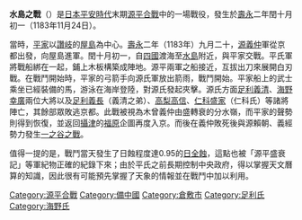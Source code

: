 {{Infobox military conflict
|conflict= 水島之戰
|partof= [[源平合戰|源平合戰]]
|image=
|caption=
|date=壽永2年[[閏十月初一|閏十月初一]]（[[1183年|1183年]][[11月17日|11月17日]]）
|place=[[備中國|備中國]]水島 （[[倉敷市|倉敷市]]）
|result=平氏軍勝利
|combatant1=[[源氏|源氏]]
|combatant2=[[平氏|平氏]]
|commander1=[[足利義清|足利義清]]{{KIA}}<br>[[海野幸廣|海野幸廣]]{{KIA}}
|commander2=[[平重衡|平重衡]]<br>[[平通盛|平通盛]]
|strength1=7,000騎<br />船數：500餘艘
|strength2=船數：1,000餘艘
|casualties1=
|casualties2=
|}}
{{Campaignbox Genpei}}
'''水島之戰'''（{{lang|ja|水島の戦い}}）是[[日本|日本]][[平安時代|平安時代]]末期[[源平合戰|源平合戰]]中的一場戰役，發生於[[壽永|壽永]]二年閏十月初一（1183年11月24日）。

當時，[[平家|平家]]以[[讚岐國|讚岐]]的[[屋島|屋島]]為中心。[[壽永|壽永]]二年（1183年）九月二十，[[源義仲|源義仲]]軍從京都出發，向屋島進軍。閏十月初一，自[[四國|四國]]渡海至[[水島|水島]]附近，與平家交戰。平氏軍將戰船綁在一起，鋪上木板構築成陣地。源平兩軍之船接近，互拔出刀來展開白刃戰。在戰鬥開始時，平家的弓箭手向源氏軍放出箭雨，戰鬥開始。平家船上的武士乘坐已經裝備的馬，游泳在海岸登陸，對源氏發起夾擊。源氏方面[[足利義清|足利義清]]、[[海野幸廣|海野幸廣]]兩位大將以及[[足利義長|足利義長]]（義清之弟）、[[高梨高信|高梨高信]]、[[仁科盛家|仁科盛家]]（仁科氏）等諸將陣亡，其餘部眾敗逃京都。此戰被視為木曾義仲由盛轉衰的分水嶺，而平家的聲勢則得到恢復，並返回[[攝津國|攝津]]的[[福原|福原]]企圖再度入京。而後在義仲敗死後與源賴朝、義經勢力發生[[一之谷之戰|一之谷之戰]]。

值得一提的是，戰鬥當天發生了日蝕程度達0.95的[[日全蝕|日全蝕]]，這點也被「源平盛衰記」等軍紀物正確的紀錄下來；由於平氏之前長期控制中央政府，得以掌握天文曆算的知識，因此很有可能預先掌握了天象的情報並在戰鬥中加以利用。

[[Category:源平合戰|Category:源平合戰]]
[[Category:備中國|Category:備中國]]
[[Category:倉敷市|Category:倉敷市]]
[[Category:足利氏|Category:足利氏]]
[[Category:海野氏|Category:海野氏]]

{{war-stub}}